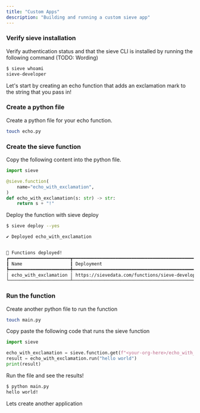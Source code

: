 ```yaml
---
title: "Custom Apps"
description: "Building and running a custom sieve app"
---
```


### Verify sieve installation 

Verify authentication status and that the sieve CLI is installed by running the following command (TODO: Wording)

```sh
$ sieve whoami
sieve-developer
```

Let's start by creating an echo function that adds an exclamation mark to the string that you pass in! 

### Create a python file

Create a python file for your echo function.

```bash
touch echo.py
```

### Create the sieve function

Copy the following content into the python file.

```python
import sieve

@sieve.function(
    name="echo_with_exclamation",
)
def echo_with_exclamation(s: str) -> str:
    return s + "!"
```

Deploy the function with sieve deploy

```bash
$ sieve deploy --yes

✔ Deployed echo_with_exclamation


🤝 Functions deployed!
┏━━━━━━━━━━━━━━━━━━━━━━━┳━━━━━━━━━━━━━━━━━━━━━━━━━━━━━━━━━━━━━━━━━━━━━━━━━━━━━━━━━━━━━━━━━━━━━━━┓
┃ Name                  ┃ Deployment                                                            ┃
┡━━━━━━━━━━━━━━━━━━━━━━━╇━━━━━━━━━━━━━━━━━━━━━━━━━━━━━━━━━━━━━━━━━━━━━━━━━━━━━━━━━━━━━━━━━━━━━━━┩
│ echo_with_exclamation │ https://sievedata.com/functions/sieve-developer/echo_with_exclamation │
└───────────────────────┴───────────────────────────────────────────────────────────────────────┘
```

### Run the function

Create another python file to run the function 

```bash
touch main.py
```

Copy paste the following code that runs the sieve function


```python
import sieve

echo_with_exclamation = sieve.function.get(f"<your-org-here>/echo_with_exclamation")
result = echo_with_exclamation.run("hello world")
print(result)
```

Run the file and see the results!

```bash
$ python main.py
hello world!
```

Lets create another application 
